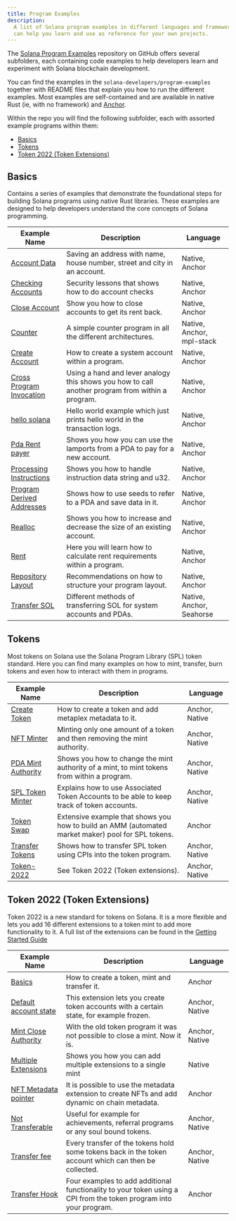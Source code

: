 ```yaml
---
title: Program Examples
description:
  A list of Solana program examples in different languages and frameworks, which
  can help you learn and use as reference for your own projects.
---
```


The
[Solana Program Examples](https://github.com/solana-developers/program-examples)
repository on GitHub offers several subfolders, each containing code examples to
help developers learn and experiment with Solana blockchain development.

You can find the examples in the `solana-developers/program-examples` together
with README files that explain you how to run the different examples. Most
examples are self-contained and are available in native Rust (ie, with no
framework) and [Anchor](https://www.anchor-lang.com/docs/installation).

Within the repo you will find the following subfolder, each with assorted
example programs within them:

- [Basics](#basics)
- [Tokens](#tokens)
- [Token 2022 (Token Extensions)](#token-2022-token-extensions)

## Basics

Contains a series of examples that demonstrate the foundational steps for
building Solana programs using native Rust libraries. These examples are
designed to help developers understand the core concepts of Solana programming.

| Example Name                                                                                                                  | Description                                                                                      | Language                  |
| ----------------------------------------------------------------------------------------------------------------------------- | ------------------------------------------------------------------------------------------------ | ------------------------- |
| [Account Data](https://github.com/solana-developers/program-examples/tree/main/basics/account-data)                           | Saving an address with name, house number, street and city in an account.                        | Native, Anchor            |
| [Checking Accounts](https://github.com/solana-developers/program-examples/tree/main/basics/checking-accounts)                 | Security lessons that shows how to do account checks                                             | Native, Anchor            |
| [Close Account](https://github.com/solana-developers/program-examples/tree/main/basics/close-account)                         | Show you how to close accounts to get its rent back.                                             | Native, Anchor            |
| [Counter](https://github.com/solana-developers/program-examples/tree/main/basics/counter)                                     | A simple counter program in all the different architectures.                                     | Native, Anchor, mpl-stack |
| [Create Account](https://github.com/solana-developers/program-examples/tree/main/basics/create-account)                       | How to create a system account within a program.                                                 | Native, Anchor            |
| [Cross Program Invocation](https://github.com/solana-developers/program-examples/tree/main/basics/cross-program-invocation)   | Using a hand and lever analogy this shows you how to call another program from within a program. | Native, Anchor            |
| [hello solana](https://github.com/solana-developers/program-examples/tree/main/basics/hello-solana)                           | Hello world example which just prints hello world in the transaction logs.                       | Native, Anchor            |
| [Pda Rent payer](https://github.com/solana-developers/program-examples/tree/main/basics/pda-rent-payer)                       | Shows you how you can use the lamports from a PDA to pay for a new account.                      | Native, Anchor            |
| [Processing Instructions](https://github.com/solana-developers/program-examples/tree/main/basics/processing-instructions)     | Shows you how to handle instruction data string and u32.                                         | Native, Anchor            |
| [Program Derived Addresses](https://github.com/solana-developers/program-examples/tree/main/basics/program-derived-addresses) | Shows how to use seeds to refer to a PDA and save data in it.                                    | Native, Anchor            |
| [Realloc](https://github.com/solana-developers/program-examples/tree/main/basics/realloc)                                     | Shows you how to increase and decrease the size of an existing account.                          | Native, Anchor            |
| [Rent](https://github.com/solana-developers/program-examples/tree/main/basics/rent)                                           | Here you will learn how to calculate rent requirements within a program.                         | Native, Anchor            |
| [Repository Layout](https://github.com/solana-developers/program-examples/tree/main/basics/repository-layout)                 | Recommendations on how to structure your program layout.                                         | Native, Anchor            |
| [Transfer SOL](https://github.com/solana-developers/program-examples/tree/main/basics/transfer-sol)                           | Different methods of transferring SOL for system accounts and PDAs.                              | Native, Anchor, Seahorse  |

## Tokens

Most tokens on Solana use the Solana Program Library (SPL) token standard. Here
you can find many examples on how to mint, transfer, burn tokens and even how to
interact with them in programs.

| Example Name                                                                                                    | Description                                                                                        | Language       |
| --------------------------------------------------------------------------------------------------------------- | -------------------------------------------------------------------------------------------------- | -------------- |
| [Create Token](https://github.com/solana-developers/program-examples/tree/main/tokens/create-token)             | How to create a token and add metaplex metadata to it.                                             | Anchor, Native |
| [NFT Minter](https://github.com/solana-developers/program-examples/tree/main/tokens/nft-minter)                 | Minting only one amount of a token and then removing the mint authority.                           | Anchor, Native |
| [PDA Mint Authority](https://github.com/solana-developers/program-examples/tree/main/tokens/pda-mint-authority) | Shows you how to change the mint authority of a mint, to mint tokens from within a program.        | Anchor, Native |
| [SPL Token Minter](https://github.com/solana-developers/program-examples/tree/main/tokens/spl-token-minter)     | Explains how to use Associated Token Accounts to be able to keep track of token accounts.          | Anchor, Native |
| [Token Swap](https://github.com/solana-developers/program-examples/tree/main/tokens/token-swap)                 | Extensive example that shows you how to build an AMM (automated market maker) pool for SPL tokens. | Anchor         |
| [Transfer Tokens](https://github.com/solana-developers/program-examples/tree/main/tokens/transfer-tokens)       | Shows how to transfer SPL token using CPIs into the token program.                                 | Anchor, Native |
| [Token-2022](https://github.com/solana-developers/program-examples/tree/main/tokens/token-2022)                 | See Token 2022 (Token extensions).                                                                 | Anchor, Native |

## Token 2022 (Token Extensions)

Token 2022 is a new standard for tokens on Solana. It is a more flexible and
lets you add 16 different extensions to a token mint to add more functionality
to it. A full list of the extensions can be found in the
[Getting Started Guide](/developers/guides/token-extensions/getting-started)

| Example Name                                                                                                                     | Description                                                                                                       | Language       |
| -------------------------------------------------------------------------------------------------------------------------------- | ----------------------------------------------------------------------------------------------------------------- | -------------- |
| [Basics](https://github.com/solana-developers/program-examples/tree/main/tokens/token-2022/basics/anchor)                        | How to create a token, mint and transfer it.                                                                      | Anchor         |
| [Default account state](https://github.com/solana-developers/program-examples/tree/main/tokens/token-2022/default-account-state) | This extension lets you create token accounts with a certain state, for example frozen.                           | Anchor, Native |
| [Mint Close Authority](https://github.com/solana-developers/program-examples/tree/main/tokens/token-2022/mint-close-authority)   | With the old token program it was not possible to close a mint. Now it is.                                        | Anchor, Native |
| [Multiple Extensions](https://github.com/solana-developers/program-examples/tree/main/tokens/token-2022/multiple-extensions)     | Shows you how you can add multiple extensions to a single mint                                                    | Native         |
| [NFT Metadata pointer](https://github.com/solana-developers/program-examples/tree/main/tokens/token-2022/nft-meta-data-pointer)  | It is possible to use the metadata extension to create NFTs and add dynamic on chain metadata.                    | Anchor         |
| [Not Transferable](https://github.com/solana-developers/program-examples/tree/main/tokens/token-2022/non-transferable)           | Useful for example for achievements, referral programs or any soul bound tokens.                                  | Anchor, Native |
| [Transfer fee](https://github.com/solana-developers/program-examples/tree/main/tokens/token-2022/transfer-fee)                   | Every transfer of the tokens hold some tokens back in the token account which can then be collected.              | Anchor, Native |
| [Transfer Hook](https://github.com/solana-developers/program-examples/tree/main/tokens/token-2022/transfer-hook)                 | Four examples to add additional functionality to your token using a CPI from the token program into your program. | Anchor         |
